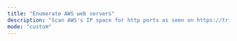 ```yaml
---
title: "Enumerate AWS web servers"
description: "Scan AWS's IP space for http ports as seen on https://trickest.com/blog/cloudflare-bypass-discover-ip-addresses-aws and https://trickest.com/blog/hundreds-of-ssrfs"
mode: "custom"
---
```



<WorkflowPage 
title="Enumerate AWS web servers"
category="Attack Surface Management"
description="Scan AWS's IP space for http ports as seen on https://trickest.com/blog/cloudflare-bypass-discover-ip-addresses-aws and https://trickest.com/blog/hundreds-of-ssrfs"
createdOn="15 March, 2023"
author="carlospolop"
workflowUrl="https://editor.staging.trickest.io/preview?workflow_url=https://trickest-public-workflow.s3.eu-central-1.amazonaws.com/dda6822a-0e26-43c1-ab3e-3795f403d5db.json"
id="dda6822a-0e26-43c1-ab3e-3795f403d5db"
/>